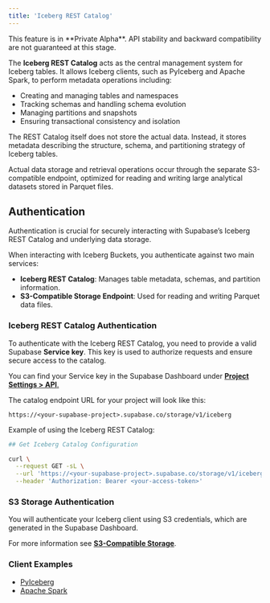 ```yaml
---
title: 'Iceberg REST Catalog'
---
```


<Admonition type="warning">
  This feature is in **Private Alpha**. API stability and backward compatibility are not guaranteed
  at this stage.
</Admonition>

The **Iceberg REST Catalog** acts as the central management system for Iceberg tables. It allows Iceberg clients, such as PyIceberg and Apache Spark, to perform metadata operations including:

- Creating and managing tables and namespaces
- Tracking schemas and handling schema evolution
- Managing partitions and snapshots
- Ensuring transactional consistency and isolation

The REST Catalog itself does not store the actual data. Instead, it stores metadata describing the structure, schema, and partitioning strategy of Iceberg tables.

Actual data storage and retrieval operations occur through the separate S3-compatible endpoint, optimized for reading and writing large analytical datasets stored in Parquet files.

## Authentication

Authentication is crucial for securely interacting with Supabase’s Iceberg REST Catalog and underlying data storage.

When interacting with Iceberg Buckets, you authenticate against two main services:

- **Iceberg REST Catalog**: Manages table metadata, schemas, and partition information.
- **S3-Compatible Storage Endpoint**: Used for reading and writing Parquet data files.

### Iceberg REST Catalog Authentication

To authenticate with the Iceberg REST Catalog, you need to provide a valid Supabase **Service key**.
This key is used to authorize requests and ensure secure access to the catalog.

You can find your Service key in the Supabase Dashboard under [**Project Settings > API**.](https://supabase.com/dashboard/project/_/settings/api-keys)

The catalog endpoint URL for your project will look like this:

```
https://<your-supabase-project>.supabase.co/storage/v1/iceberg
```

Example of using the Iceberg REST Catalog:

```bash
## Get Iceberg Catalog Configuration

curl \
  --request GET -sL \
  --url 'https://<your-supabase-project>.supabase.co/storage/v1/iceberg/v1/config?warehouse=<bucket-name>' \
  --header 'Authorization: Bearer <your-access-token>'

```

### S3 Storage Authentication

You will authenticate your Iceberg client using S3 credentials, which are generated in the Supabase Dashboard.

For more information see [**S3-Compatible Storage**](/docs/guides/storage/s3/authentication).

### Client Examples

- [PyIceberg](/docs/guides/storage/analytics/pyiceberg)
- [Apache Spark](https://spark.apache.org/)
